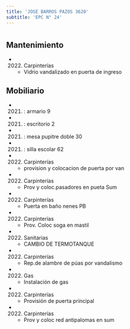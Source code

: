 ```yaml
---
title: 'JOSE BARROS PAZOS 3620'
subtitle: 'EPC N° 24'
---
```


#


## Mantenimiento

*  (2022) Carpinterías 
    + Vidrio vandalizado en puerta de ingreso


## Mobiliario

*  (2021) : armario 9 

*  (2021) : escritorio 2 

*  (2021) : mesa pupitre doble 30 

*  (2021) : silla escolar 62 




*  (2022) Carpinterías 
    + provision y colocacion de puerta por van

*  (2022) Carpinterías 
    + Prov y coloc.pasadores en pueta Sum

*  (2022) Carpinterías 
    + Puerta en baño nenes PB

*  (2022) Carpinterías 
    + Prov. Coloc soga en mastil

*  (2022) Sanitarias 
    + CAMBIO DE TERMOTANQUE

*  (2022) Carpinterías 
    + Rep.de alambre de púas por vandalismo

*  (2022) Gas 
    + Instalación de gas

*  (2022) Carpinterías 
    + Provisión de puerta principal

*  (2022) Carpinterías 
    + Prov y coloc  red antipalomas en sum



